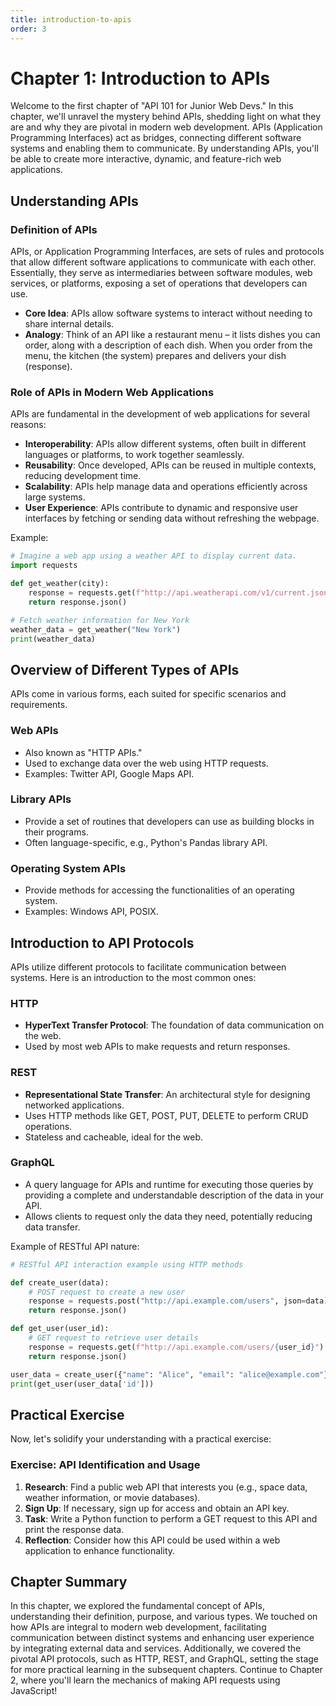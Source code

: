 ```yaml
---
title: introduction-to-apis
order: 3
---
```


# Chapter 1: Introduction to APIs

Welcome to the first chapter of "API 101 for Junior Web Devs." In this chapter, we'll unravel the mystery behind APIs, shedding light on what they are and why they are pivotal in modern web development. APIs (Application Programming Interfaces) act as bridges, connecting different software systems and enabling them to communicate. By understanding APIs, you'll be able to create more interactive, dynamic, and feature-rich web applications.

## Understanding APIs

### Definition of APIs

APIs, or Application Programming Interfaces, are sets of rules and protocols that allow different software applications to communicate with each other. Essentially, they serve as intermediaries between software modules, web services, or platforms, exposing a set of operations that developers can use.

- **Core Idea**: APIs allow software systems to interact without needing to share internal details.
- **Analogy**: Think of an API like a restaurant menu – it lists dishes you can order, along with a description of each dish. When you order from the menu, the kitchen (the system) prepares and delivers your dish (response).

### Role of APIs in Modern Web Applications

APIs are fundamental in the development of web applications for several reasons:

- **Interoperability**: APIs allow different systems, often built in different languages or platforms, to work together seamlessly.
- **Reusability**: Once developed, APIs can be reused in multiple contexts, reducing development time.
- **Scalability**: APIs help manage data and operations efficiently across large systems.
- **User Experience**: APIs contribute to dynamic and responsive user interfaces by fetching or sending data without refreshing the webpage.

Example:

```python
# Imagine a web app using a weather API to display current data.
import requests

def get_weather(city):
    response = requests.get(f"http://api.weatherapi.com/v1/current.json?key=YOUR_API_KEY&q={city}")
    return response.json()

# Fetch weather information for New York
weather_data = get_weather("New York")
print(weather_data)
```

## Overview of Different Types of APIs

APIs come in various forms, each suited for specific scenarios and requirements.

### Web APIs

- Also known as "HTTP APIs."
- Used to exchange data over the web using HTTP requests.
- Examples: Twitter API, Google Maps API.

### Library APIs

- Provide a set of routines that developers can use as building blocks in their programs.
- Often language-specific, e.g., Python's Pandas library API.

### Operating System APIs

- Provide methods for accessing the functionalities of an operating system.
- Examples: Windows API, POSIX.

## Introduction to API Protocols

APIs utilize different protocols to facilitate communication between systems. Here is an introduction to the most common ones:

### HTTP

- **HyperText Transfer Protocol**: The foundation of data communication on the web.
- Used by most web APIs to make requests and return responses.

### REST

- **Representational State Transfer**: An architectural style for designing networked applications.
- Uses HTTP methods like GET, POST, PUT, DELETE to perform CRUD operations.
- Stateless and cacheable, ideal for the web.

### GraphQL

- A query language for APIs and runtime for executing those queries by providing a complete and understandable description of the data in your API.
- Allows clients to request only the data they need, potentially reducing data transfer.

Example of RESTful API nature:

```python
# RESTful API interaction example using HTTP methods

def create_user(data):
    # POST request to create a new user
    response = requests.post("http://api.example.com/users", json=data)
    return response.json()

def get_user(user_id):
    # GET request to retrieve user details
    response = requests.get(f"http://api.example.com/users/{user_id}")
    return response.json()

user_data = create_user({"name": "Alice", "email": "alice@example.com"})
print(get_user(user_data['id']))
```

## Practical Exercise

Now, let's solidify your understanding with a practical exercise:

### Exercise: API Identification and Usage

1. **Research**: Find a public web API that interests you (e.g., space data, weather information, or movie databases).
2. **Sign Up**: If necessary, sign up for access and obtain an API key.
3. **Task**: Write a Python function to perform a GET request to this API and print the response data.
4. **Reflection**: Consider how this API could be used within a web application to enhance functionality.

## Chapter Summary

In this chapter, we explored the fundamental concept of APIs, understanding their definition, purpose, and various types. We touched on how APIs are integral to modern web development, facilitating communication between distinct systems and enhancing user experience by integrating external data and services. Additionally, we covered the pivotal API protocols, such as HTTP, REST, and GraphQL, setting the stage for more practical learning in the subsequent chapters. Continue to Chapter 2, where you'll learn the mechanics of making API requests using JavaScript!
